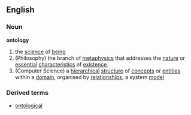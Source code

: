 ==English==
===Noun===
'''ontology'''
{{wikipedia}}
#the [[science]] of [[being]]
#(Philosophy) the branch of [[metaphysics]] that addresses the [[nature]] or [[essential]] [[characteristic]]s of [[existence]].
#(Computer Science) a [[hierarchical]] [[structure]] of [[concept]]s or [[entity|entities]] within a [[domain]], organised by [[relationship]]s; a system [[model]]
===Derived terms===
*[[ontological]]